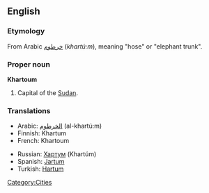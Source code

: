 ==English==
===Etymology===
From Arabic [[خرطوم]] (''khartú:m''), meaning "hose" or "elephant trunk".

===Proper noun===
'''Khartoum'''

# Capital of the [[Sudan]].

===Translations===
{{top}}
*Arabic: [[الخرطوم]] (al-khartú:m) {{m}}
*Finnish: Khartum
*French: Khartoum
{{mid}}
*Russian: [[Хартум]] (Khartúm) {{m}}
*Spanish: [[Jartum]] {{m}}
*Turkish: [[Hartum]]
{{bottom}}

[[Category:Cities]]